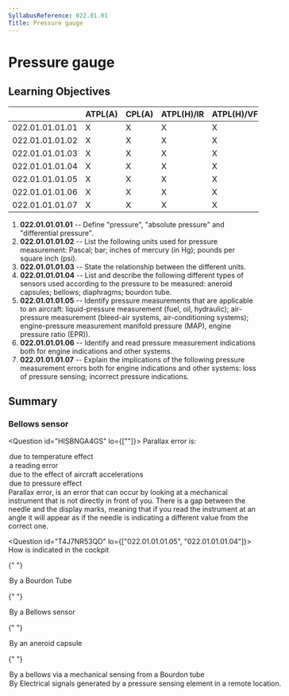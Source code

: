 ```yaml
---
SyllabusReference: 022.01.01
Title: Pressure gauge
---
```


# Pressure gauge

## Learning Objectives

|                 | ATPL(A) | CPL(A) | ATPL(H)/IR | ATPL(H)/VFR | CPL(H) | IR  | CBIR(A) |
| --------------- | ------- | ------ | ---------- | ----------- | ------ | --- | ------- |
| 022.01.01.01.01 | X       | X      | X          | X           | X      |     |         |
| 022.01.01.01.02 | X       | X      | X          | X           | X      |     |         |
| 022.01.01.01.03 | X       | X      | X          | X           | X      |     |         |
| 022.01.01.01.04 | X       | X      | X          | X           | X      |     |         |
| 022.01.01.01.05 | X       | X      | X          | X           | X      |     |         |
| 022.01.01.01.06 | X       | X      | X          | X           | X      |     |         |
| 022.01.01.01.07 | X       | X      | X          | X           | X      |     |         |

1.  **022.01.01.01.01** -- Define "pressure", "absolute pressure" and
    "differential pressure".
2.  **022.01.01.01.02** -- List the following units used for pressure
    measurement: Pascal; bar; inches of mercury (in Hg); pounds per square inch
    (psi).
3.  **022.01.01.01.03** -- State the relationship between the different units.
4.  **022.01.01.01.04** -- List and describe the following different types of
    sensors used according to the pressure to be measured: aneroid capsules;
    bellows; diaphragms; bourdon tube.
5.  **022.01.01.01.05** -- Identify pressure measurements that are applicable to
    an aircraft: liquid-pressure measurement (fuel, oil, hydraulic); air-pressure
    measurement (bleed-air systems, air-conditioning systems); engine-pressure
    measurement manifold pressure (MAP), engine pressure ratio (EPR)).
6.  **022.01.01.01.06** -- Identify and read pressure measurement indications
    both for engine indications and other systems.
7.  **022.01.01.01.07** -- Explain the implications of the following pressure
    measurement errors both for engine indications and other systems: loss of
    pressure sensing; incorrect pressure indications.

## Summary

### Bellows sensor

<Question id="HISBNGA4GS" lo={[""]}>
  <Text variant="oneCorrect">Parallax error is:</Text>
  <Option>due to temperature effect</Option>
  <Option correct>a reading error</Option>
  <Option>due to the effect of aircraft accelerations</Option>
  <Option>due to pressure effect</Option>

  <Explanation>
    Parallax error, is an error that can occur by looking at a mechanical
    instrument that is not directly in front of you. There is a gap between the
    needle and the display marks, meaning that if you read the instrument at an
    angle it will appear as if the needle is indicating a different value from
    the correct one.
  </Explanation>
</Question>

<Question id="T4J7NR53QD" lo={["022.01.01.01.05", "022.01.01.01.04"]}>
  <Text variant="oneCorrect">
    How is <Subject /> indicated in the cockpit
  </Text>

{" "}

<Option
  subject={[["Hydraulic Pressure"]]}
  why="A Bourdon tube is used to measure high pressure values, like the hydraulic system pressure."
>
  By a Bourdon Tube
</Option>

{" "}

<Option
  subject={[["Manifold Pressure"]]}
  why="A Bellows sensor is used for measuring medium-range pressure and differential pressures, like for measuring MAP."
>
  By a Bellows sensor
</Option>

{" "}

<Option
  subject={[["Altitude"]]}
  why="Altitude is derived from static pressure which is measured by an aneroid capsule"
>
  By an aneroid capsule
</Option>

{" "}

<Option why="This answer mixes 2 different sensors that are used for different pressure ">
  By a bellows via a mechanical sensing from a Bourdon tube
</Option>

  <Option why="This answer is not necessarily wrong, but it's a bit inconsequential: It describe all electrical pressure measurement systems. This question is trying to see if you know what type of sensor is used for what instruments.">
    By Electrical signals generated by a pressure sensing element in a remote
    location.
  </Option>
</Question>
